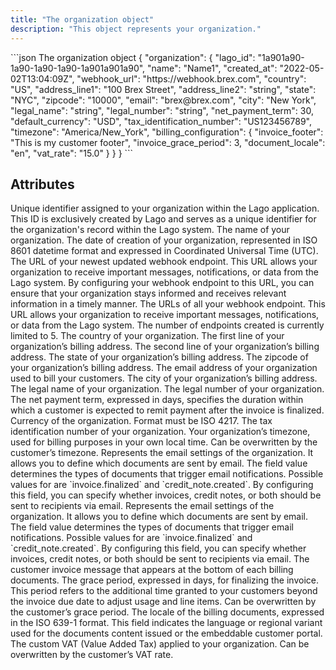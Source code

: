 ```yaml
---
title: "The organization object"
description: "This object represents your organization."
---
```


<RequestExample>
```json The organization object
{
  "organization": {
    "lago_id": "1a901a90-1a90-1a90-1a90-1a901a901a90",
    "name": "Name1",
    "created_at": "2022-05-02T13:04:09Z",
    "webhook_url": "https://webhook.brex.com",
    "country": "US",
    "address_line1": "100 Brex Street",
    "address_line2": "string",
    "state": "NYC",
    "zipcode": "10000",
    "email": "brex@brex.com",
    "city": "New York",
    "legal_name": "string",
    "legal_number": "string",
    "net_payment_term": 30,
    "default_currency": "USD",
    "tax_identification_number": "US123456789",
    "timezone": "America/New_York",
    "billing_configuration": {
      "invoice_footer": "This is my customer footer",
      "invoice_grace_period": 3,
      "document_locale": "en",
      "vat_rate": "15.0"
    }
  }
}
```
</RequestExample>

## Attributes

<ResponseField name="organization" type="object">
  <Expandable title="object" defaultOpen="true">
    <ResponseField name="lago_id" type="string" required>
      Unique identifier assigned to your organization within the Lago
      application. This ID is exclusively created by Lago and serves as a unique
      identifier for the organization's record within the Lago system.
    </ResponseField>
    <ResponseField name="name" type="string" required>
      The name of your organization.
    </ResponseField>
    <ResponseField name="created_at" type="string" required>
      The date of creation of your organization, represented in ISO 8601
      datetime format and expressed in Coordinated Universal Time (UTC).
    </ResponseField>
    <ResponseField name="webhook_url" type="string">
      The URL of your newest updated webhook endpoint. This URL allows your
      organization to receive important messages, notifications, or data from
      the Lago system. By configuring your webhook endpoint to this URL, you can
      ensure that your organization stays informed and receives relevant
      information in a timely manner.
    </ResponseField>
    <ResponseField name="webhook_urls" type="array">
      The URLs of all your webhook endpoint. This URL allows your organization
      to receive important messages, notifications, or data from the Lago
      system. The number of endpoints created is currently limited to 5.
    </ResponseField>
    <ResponseField name="country" type="string">
      The country of your organization.
    </ResponseField>
    <ResponseField name="address_line1" type="string">
      The first line of your organization’s billing address.
    </ResponseField>
    <ResponseField name="address_line2" type="string">
      The second line of your organization’s billing address.
    </ResponseField>
    <ResponseField name="state" type="string">
      The state of your organization’s billing address.
    </ResponseField>
    <ResponseField name="zipcode" type="string">
      The zipcode of your organization’s billing address.
    </ResponseField>
    <ResponseField name="email" type="string">
      The email address of your organization used to bill your customers.
    </ResponseField>
    <ResponseField name="city" type="string">
      The city of your organization’s billing address.
    </ResponseField>
    <ResponseField name="legal_name" type="string">
      The legal name of your organization.
    </ResponseField>
    <ResponseField name="legal_number" type="string">
      The legal number of your organization.
    </ResponseField>
    <ResponseField name="net_payment_term" type="integer">
      The net payment term, expressed in days, specifies the duration within
      which a customer is expected to remit payment after the invoice is
      finalized.
    </ResponseField>
    <ResponseField name="default_currency" type="string">
      Currency of the organization. Format must be ISO 4217.
    </ResponseField>
    <ResponseField name="tax_identification_number" type="string">
      The tax identification number of your organization.
    </ResponseField>
    <ResponseField name="timezone" type="string">
      Your organization’s timezone, used for billing purposes in your own local
      time. Can be overwritten by the customer’s timezone.
    </ResponseField>
    <ResponseField name="email_settings" type="array">
      Represents the email settings of the organization. It allows you to define
      which documents are sent by email. The field value determines the types of
      documents that trigger email notifications. Possible values for are
      `invoice.finalized` and `credit_note.created`. By configuring this field,
      you can specify whether invoices, credit notes, or both should be sent to
      recipients via email.
    </ResponseField>
    <ResponseField name="email_settings" type="array">
      Represents the email settings of the organization. It allows you to define
      which documents are sent by email. The field value determines the types of
      documents that trigger email notifications. Possible values for are
      `invoice.finalized` and `credit_note.created`. By configuring this field,
      you can specify whether invoices, credit notes, or both should be sent to
      recipients via email.
    </ResponseField>
    <ResponseField name="billing_configuration" type="object">
      <Expandable title="billing_configuration">
        <ResponseField name="invoice_footer" type="string">
          The customer invoice message that appears at the bottom of each
          billing documents.
        </ResponseField>
        <ResponseField name="invoice_grace_period" type="integer">
          The grace period, expressed in days, for finalizing the invoice. This
          period refers to the additional time granted to your customers beyond
          the invoice due date to adjust usage and line items. Can be
          overwritten by the customer’s grace period.
        </ResponseField>
        <ResponseField name="document_locale" type="string">
          The locale of the billing documents, expressed in the ISO 639-1
          format. This field indicates the language or regional variant used for
          the documents content issued or the embeddable customer portal.
        </ResponseField>
        <ResponseField name="vat_rate" type="float">
          The custom VAT (Value Added Tax) applied to your organization. Can be
          overwritten by the customer’s VAT rate.
        </ResponseField>
      </Expandable>
    </ResponseField>
  </Expandable>
</ResponseField>
